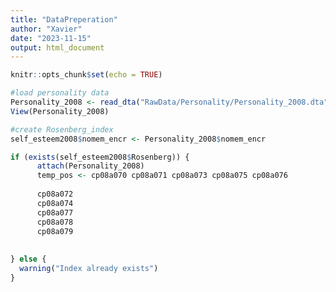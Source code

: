 ```yaml
---
title: "DataPreperation"
author: "Xavier"
date: "2023-11-15"
output: html_document
---
```


```r
knitr::opts_chunk$set(echo = TRUE)
```

```r
#load personality data
Personality_2008 <- read_dta("RawData/Personality/Personality_2008.dta")
View(Personality_2008)

#create Rosenberg_index 
self_esteem2008$nomem_encr <- Personality_2008$nomem_encr

if (exists(self_esteem2008$Rosenberg)) {
      attach(Personality_2008)
      temp_pos <- cp08a070 cp08a071 cp08a073 cp08a075 cp08a076
      
      cp08a072
      cp08a074
      cp08a077
      cp08a078
      cp08a079
      
      
} else {
  warning("Index already exists")
}




```

